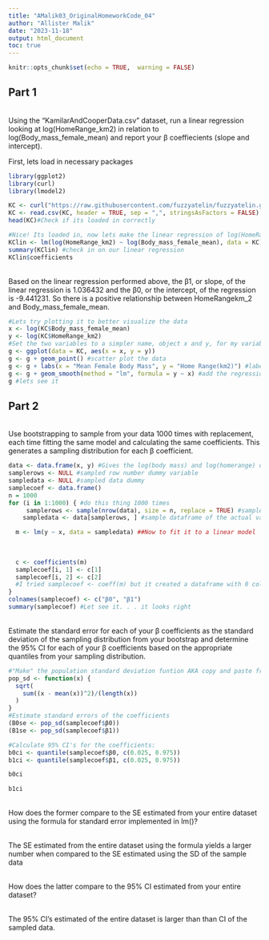 ```yaml
---
title: "AMalik03_OriginalHomeworkCode_04"
author: "Allister Malik"
date: "2023-11-18"
output: html_document
toc: true
---
```


```r
knitr::opts_chunk$set(echo = TRUE,  warning = FALSE)
```

## Part 1
</br>Using the “KamilarAndCooperData.csv” dataset, run a linear regression looking at log(HomeRange_km2) in relation to log(Body_mass_female_mean) and report your β coeffiecients (slope and intercept).</br>

First, lets load in necessary packages
```r
library(ggplot2)
library(curl)
library(lmodel2)
```

```r
KC <- curl("https://raw.githubusercontent.com/fuzzyatelin/fuzzyatelin.github.io/master/AN588_Fall23/KamilarAndCooperData.csv")
KC <- read.csv(KC, header = TRUE, sep = ",", stringsAsFactors = FALSE)
head(KC)#Check if its loaded in correctly
```
```r
#Nice! Its loaded in, now lets make the linear regression of log(HomeRange_km2) in relation to log(Body_mass_female_mean). . . seems easy enough
KClin <- lm(log(HomeRange_km2) ~ log(Body_mass_female_mean), data = KC) #linear regression model y ~ x, homerange in realtion to body mass
summary(KClin) #check in on our linear regression
KClin$coefficients
```
</br>Based on the linear regression performed above, the β1, or slope, of the linear regression is 1.036432 and the β0, or the intercept, of the regression is -9.441231. So there is a positive relationship between HomeRangekm_2 and Body_mass_female_mean.</br>

```r
#Lets try plotting it to better visualize the data
x <- log(KC$Body_mass_female_mean)
y <- log(KC$HomeRange_km2)
#Set the two variables to a simpler name, object x and y, for my variables
g <- ggplot(data = KC, aes(x = x, y = y)) 
g <- g + geom_point() #scatter plot the data
g <- g + labs(x = "Mean Female Body Mass", y = "Home Range(km2)") #label them because just having them as x and y
g <- g + geom_smooth(method = "lm", formula = y ~ x) #add the regression line
g #lets see it
```

## Part 2
</br>Use bootstrapping to sample from your data 1000 times with replacement, each time fitting the same model and calculating the same coefficients. This generates a sampling distribution for each β coefficient.</br>

```r
data <- data.frame(x, y) #Gives the log(body mass) and log(homerange) of dataset
samplerows <- NULL #sampled row number dummy variable
sampledata <- NULL #sampled data dummy
samplecoef <- data.frame()
n = 1000
for (i in 1:1000) { #do this thing 1000 times
     samplerows <- sample(nrow(data), size = n, replace = TRUE) #sample a number corresponding to a row, with replacement to get 1000 rows
    sampledata <- data[samplerows, ] #sample dataframe of the actual values

  m <- lm(y ~ x, data = sampledata) ##Now to fit it to a linear model
  
        
  
  c <- coefficients(m)
  samplecoef[i, 1] <- c[1]
  samplecoef[i, 2] <- c[2]
  #I tried samplecoef <- coeff(m) but it created a dataframe with 0 columns and 1000 rows, had to do it a more rudimentary and longer way
}
colnames(samplecoef) <- c("β0", "β1")
summary(samplecoef) #Let see it. . . it looks right
```

</br>Estimate the standard error for each of your β coefficients as the standard deviation of the sampling distribution from your bootstrap and determine the 95% CI for each of your β coefficients based on the appropriate quantiles from your sampling distribution.</br>
```r
#"Make" the population standard deviation funtion AKA copy and paste from my previous HW assignment.
pop_sd <- function(x) {
  sqrt(
    sum((x - mean(x))^2)/(length(x))
  )
} 
#Estimate standard errors of the coefficients
(B0se <- pop_sd(samplecoef$β0))
(B1se <- pop_sd(samplecoef$β1))

#Calculate 95% CI's for the coefficients:
b0ci <- quantile(samplecoef$β0, c(0.025, 0.975))
b1ci <- quantile(samplecoef$β1, c(0.025, 0.975))

b0ci

b1ci

```
    
</br>How does the former compare to the SE estimated from your entire dataset using the formula for standard error implemented in lm()?

</br>The SE estimated from the entire dataset using the formula yields a larger number when compared to the SE estimated using the SD of the sample data

</br>How does the latter compare to the 95% CI estimated from your entire dataset?

</br>The 95% CI's estimated of the entire dataset is larger than than CI of the sampled data.
